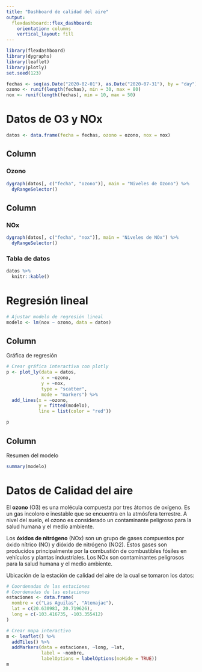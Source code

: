 ```yaml
---
title: "Dashboard de calidad del aire"
output: 
  flexdashboard::flex_dashboard:
    orientation: columns
    vertical_layout: fill
---
```


```r
library(flexdashboard)
library(dygraphs)
library(leaflet)
library(plotly)
set.seed(123)
```

```r
fechas <- seq(as.Date("2020-02-01"), as.Date("2020-07-31"), by = "day")
ozono <- runif(length(fechas), min = 30, max = 80)
nox <- runif(length(fechas), min = 10, max = 50)
```




# Datos de O3 y NOx

```r
datos <- data.frame(fecha = fechas, ozono = ozono, nox = nox)
```


Column {data-width=650}
-----------------------------------------------------------------------

### Ozono

```r
dygraph(datos[, c("fecha", "ozono")], main = "Niveles de Ozono") %>%
  dyRangeSelector()
```

Column {data-width=350}
-----------------------------------------------------------------------

### NOx

```r
dygraph(datos[, c("fecha", "nox")], main = "Niveles de NOx") %>%
  dyRangeSelector()
```

### Tabla de datos

```r
datos %>%
  knitr::kable()
```

# Regresión lineal 

```r
# Ajustar modelo de regresión lineal
modelo <- lm(nox ~ ozono, data = datos)
```

Column {data-width=650}
-----------------------------------------------------------------------

Gráfica de regresión
```r
# Crear gráfica interactiva con plotly
p <- plot_ly(data = datos,
             x = ~ozono,
             y = ~nox,
             type = "scatter",
             mode = "markers") %>%
  add_lines(x = ~ozono,
            y = fitted(modelo),
            line = list(color = "red"))

p
```

Column {data-width=350}
-----------------------------------------------------------------------

Resumen del modelo
```r
summary(modelo)
```


# Datos de Calidad del aire 

El **ozono** (O3) es una molécula compuesta por tres átomos de oxígeno. Es un gas incoloro e inestable que se encuentra en la atmósfera terrestre. A nivel del suelo, el ozono es considerado un contaminante peligroso para la salud humana y el medio ambiente.

Los **óxidos de nitrógeno** (NOx) son un grupo de gases compuestos por óxido nítrico (NO) y dióxido de nitrógeno (NO2). Estos gases son producidos principalmente por la combustión de combustibles fósiles en vehículos y plantas industriales. Los NOx son contaminantes peligrosos para la salud humana y el medio ambiente.

Ubicación de la estación de calidad del aire de la cual se tomaron los datos:

```r
# Coordenadas de las estaciones
# Coordenadas de las estaciones
estaciones <- data.frame(
  nombre = c("Las Aguilas", "Atemajac"),
  lat = c(20.630983, 20.719626),
  long = c(-103.416735, -103.355412)
)

# Crear mapa interactivo
m <- leaflet() %>%
  addTiles() %>%
  addMarkers(data = estaciones, ~long, ~lat,
             label = ~nombre,
             labelOptions = labelOptions(noHide = TRUE))
m
```




